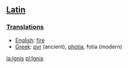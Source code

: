 ==[[Latin]]==
===[[Translations]]===
*[[English]]: [[fire]]
*[[Greek]]: [[pyr]] (ancient), [[photia]], fotia (modern)

[[la:Ignis]]
[[pl:Ignis]]